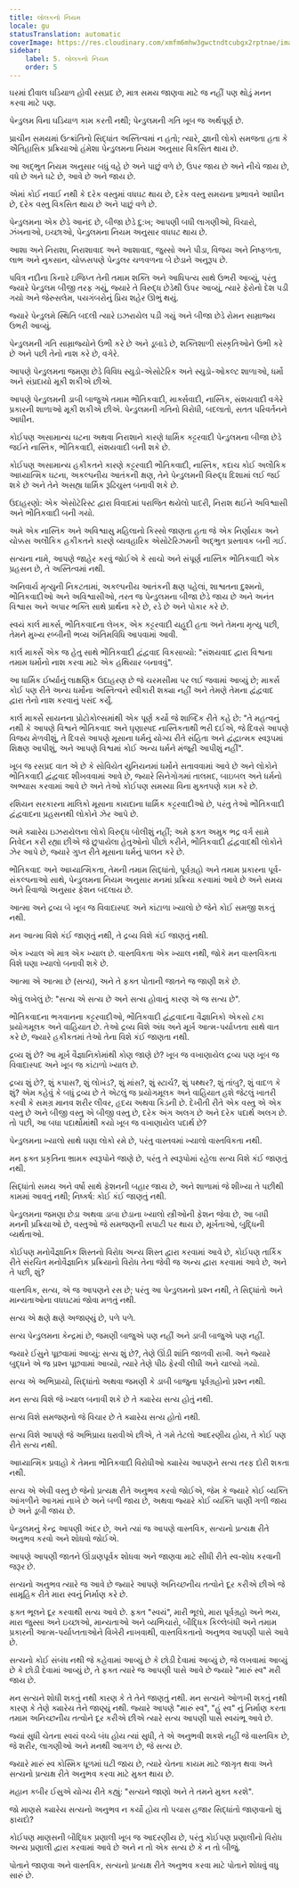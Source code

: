 ```yaml
---
title: લોલકનો નિયમ
locale: gu
statusTranslation: automatic
coverImage: https://res.cloudinary.com/xmfm6mhw3gwctndtcubgx2rptnae/image/upload/v1741354419/small_cover_la_gran_rebelion_28716e29d2.webp
sidebar:
    label: 5. લોલકનો નિયમ
    order: 5
---
```

ઘરમાં દીવાલ ઘડિયાળ હોવી રસપ્રદ છે, માત્ર સમય જાણવા માટે જ નહીં પણ થોડું મનન કરવા માટે પણ.

પેન્ડુલમ વિના ઘડિયાળ કામ કરતી નથી; પેન્ડુલમની ગતિ ખૂબ જ અર્થપૂર્ણ છે.

પ્રાચીન સમયમાં ઉત્ક્રાંતિનો સિદ્ધાંત અસ્તિત્વમાં ન હતો; ત્યારે, જ્ઞાની લોકો સમજતા હતા કે ઐતિહાસિક પ્રક્રિયાઓ હંમેશા પેન્ડુલમના નિયમ અનુસાર વિકસિત થાય છે.

આ અદ્ભુત નિયમ અનુસાર બધું વહે છે અને પાછું વળે છે, ઉપર જાય છે અને નીચે જાય છે, વધે છે અને ઘટે છે, આવે છે અને જાય છે.

એમાં કોઈ નવાઈ નથી કે દરેક વસ્તુમાં વધઘટ થાય છે, દરેક વસ્તુ સમયના પ્રભાવને આધીન છે, દરેક વસ્તુ વિકસિત થાય છે અને પાછું વળે છે.

પેન્ડુલમના એક છેડે આનંદ છે, બીજા છેડે દુ:ખ; આપણી બધી લાગણીઓ, વિચારો, ઝંખનાઓ, ઇચ્છાઓ, પેન્ડુલમના નિયમ અનુસાર વધઘટ થાય છે.

આશા અને નિરાશા, નિરાશાવાદ અને આશાવાદ, જુસ્સો અને પીડા, વિજય અને નિષ્ફળતા, લાભ અને નુકસાન, ચોક્કસપણે પેન્ડુલર ચળવળના બે છેડાને અનુરૂપ છે.

પવિત્ર નદીના કિનારે ઇજિપ્ત તેની તમામ શક્તિ અને આધિપત્ય સાથે ઉભરી આવ્યું, પરંતુ જ્યારે પેન્ડુલમ બીજી તરફ ગયું, જ્યારે તે વિરુદ્ધ છેડેથી ઉપર આવ્યું, ત્યારે ફેરોનો દેશ પડી ગયો અને જેરુસલેમ, પયગંબરોનું પ્રિય શહેર ઊભું થયું.

જ્યારે પેન્ડુલમે સ્થિતિ બદલી ત્યારે ઇઝરાયેલ પડી ગયું અને બીજા છેડે રોમન સામ્રાજ્ય ઉભરી આવ્યું.

પેન્ડુલમની ગતિ સામ્રાજ્યોને ઉભી કરે છે અને ડૂબાડે છે, શક્તિશાળી સંસ્કૃતિઓને ઉભી કરે છે અને પછી તેનો નાશ કરે છે, વગેરે.

આપણે પેન્ડુલમના જમણા છેડે વિવિધ સ્યુડો-એસોટેરિક અને સ્યુડો-ઓકલ્ટ શાળાઓ, ધર્મો અને સંપ્રદાયો મૂકી શકીએ છીએ.

આપણે પેન્ડુલમની ડાબી બાજુએ તમામ ભૌતિકવાદી, માર્ક્સવાદી, નાસ્તિક, સંશયવાદી વગેરે પ્રકારની શાળાઓ મૂકી શકીએ છીએ. પેન્ડુલમની ગતિનો વિરોધી, બદલાતો, સતત પરિવર્તનને આધીન.

કોઈપણ અસામાન્ય ઘટના અથવા નિરાશાને કારણે ધાર્મિક કટ્ટરવાદી પેન્ડુલમના બીજા છેડે જઈને નાસ્તિક, ભૌતિકવાદી, સંશયવાદી બની શકે છે.

કોઈપણ અસામાન્ય હકીકતને કારણે કટ્ટરવાદી ભૌતિકવાદી, નાસ્તિક, કદાચ કોઈ અલૌકિક આધ્યાત્મિક ઘટના, અકલ્પનીય આતંકની ક્ષણ, તેને પેન્ડુલમની વિરુદ્ધ દિશામાં લઈ જઈ શકે છે અને તેને અસહ્ય ધાર્મિક રૂઢિચુસ્ત બનાવી શકે છે.

ઉદાહરણો: એક એસોટેરિસ્ટ દ્વારા વિવાદમાં પરાજિત થયેલો પાદરી, નિરાશ થઈને અવિશ્વાસી અને ભૌતિકવાદી બની ગયો.

અમે એક નાસ્તિક અને અવિશ્વાસુ મહિલાનો કિસ્સો જાણતા હતા જે એક નિર્ણાયક અને ચોક્કસ અલૌકિક હકીકતને કારણે વ્યવહારિક એસોટેરિઝમની અદ્ભુત પ્રસ્તાવક બની ગઈ.

સત્યના નામે, આપણે જાહેર કરવું જોઈએ કે સાચો અને સંપૂર્ણ નાસ્તિક ભૌતિકવાદી એક પ્રહસન છે, તે અસ્તિત્વમાં નથી.

અનિવાર્ય મૃત્યુની નિકટતામાં, અકલ્પનીય આતંકની ક્ષણ પહેલાં, શાશ્વતના દુશ્મનો, ભૌતિકવાદીઓ અને અવિશ્વાસીઓ, તરત જ પેન્ડુલમના બીજા છેડે જાય છે અને અનંત વિશ્વાસ અને અપાર ભક્તિ સાથે પ્રાર્થના કરે છે, રડે છે અને પોકાર કરે છે.

સ્વયં કાર્લ માર્ક્સ, ભૌતિકવાદના લેખક, એક કટ્ટરવાદી યહૂદી હતા અને તેમના મૃત્યુ પછી, તેમને મુખ્ય રબ્બીની ભવ્ય અંતિમવિધિ આપવામાં આવી.

કાર્લ માર્ક્સે એક જ હેતુ સાથે ભૌતિકવાદી દ્વંદ્વવાદ વિકસાવ્યો: "સંશયવાદ દ્વારા વિશ્વના તમામ ધર્મોનો નાશ કરવા માટે એક હથિયાર બનાવવું".

આ ધાર્મિક ઈર્ષ્યાનું લાક્ષણિક ઉદાહરણ છે જે ચરમસીમા પર લઈ જવામાં આવ્યું છે; માર્ક્સ કોઈ પણ રીતે અન્ય ધર્મોના અસ્તિત્વને સ્વીકારી શક્યા નહીં અને તેમણે તેમના દ્વંદ્વવાદ દ્વારા તેનો નાશ કરવાનું પસંદ કર્યું.

કાર્લ માર્ક્સે સાયનના પ્રોટોકોલ્સમાંથી એક પૂર્ણ કર્યો જે શાબ્દિક રીતે કહે છે: "તે મહત્વનું નથી કે આપણે વિશ્વને ભૌતિકવાદ અને ઘૃણાસ્પદ નાસ્તિકતાથી ભરી દઈએ, જે દિવસે આપણે વિજય મેળવીશું, તે દિવસે આપણે મૂસાના ધર્મનું યોગ્ય રીતે સંહિતા અને દ્વંદ્વાત્મક સ્વરૂપમાં શિક્ષણ આપીશું, અને આપણે વિશ્વમાં કોઈ અન્ય ધર્મને મંજૂરી આપીશું નહીં".

ખૂબ જ રસપ્રદ વાત એ છે કે સોવિયેત યુનિયનમાં ધર્મોને સતાવવામાં આવે છે અને લોકોને ભૌતિકવાદી દ્વંદ્વવાદ શીખવવામાં આવે છે, જ્યારે સિનેગોગમાં તાલમદ, બાઇબલ અને ધર્મનો અભ્યાસ કરવામાં આવે છે અને તેઓ કોઈપણ સમસ્યા વિના મુક્તપણે કામ કરે છે.

રશિયન સરકારના માલિકો મૂસાના કાયદાના ધાર્મિક કટ્ટરવાદીઓ છે, પરંતુ તેઓ ભૌતિકવાદી દ્વંદ્વવાદના પ્રહસનથી લોકોને ઝેર આપે છે.

અમે ક્યારેય ઇઝરાયેલના લોકો વિરુદ્ધ બોલીશું નહીં; અમે ફક્ત અમુક ભદ્ર વર્ગ સામે નિવેદન કરી રહ્યા છીએ જે છુપાયેલા હેતુઓનો પીછો કરીને, ભૌતિકવાદી દ્વંદ્વવાદથી લોકોને ઝેર આપે છે, જ્યારે ગુપ્ત રીતે મૂસાના ધર્મનું પાલન કરે છે.

ભૌતિકવાદ અને આધ્યાત્મિકતા, તેમની તમામ સિદ્ધાંતો, પૂર્વગ્રહો અને તમામ પ્રકારના પૂર્વ-સંકલ્પનાઓ સાથે, પેન્ડુલમના નિયમ અનુસાર મનમાં પ્રક્રિયા કરવામાં આવે છે અને સમય અને રિવાજો અનુસાર ફેશન બદલાય છે.

આત્મા અને દ્રવ્ય બે ખૂબ જ વિવાદાસ્પદ અને કાંટાળા ખ્યાલો છે જેને કોઈ સમજી શકતું નથી.

મન આત્મા વિશે કંઈ જાણતું નથી, તે દ્રવ્ય વિશે કંઈ જાણતું નથી.

એક ખ્યાલ એ માત્ર એક ખ્યાલ છે. વાસ્તવિકતા એક ખ્યાલ નથી, જોકે મન વાસ્તવિકતા વિશે ઘણા ખ્યાલો બનાવી શકે છે.

આત્મા એ આત્મા છે (સત્ય), અને તે ફક્ત પોતાની જાતને જ જાણી શકે છે.

એવું લખેલું છે: "સત્ય એ સત્ય છે અને સત્ય હોવાનું કારણ એ જ સત્ય છે".

ભૌતિકવાદના ભગવાનના કટ્ટરવાદીઓ, ભૌતિકવાદી દ્વંદ્વવાદના વૈજ્ઞાનિકો એકસો ટકા પ્રયોગમૂલક અને વાહિયાત છે. તેઓ દ્રવ્ય વિશે અંધ અને મૂર્ખ આત્મ-પર્યાપ્તતા સાથે વાત કરે છે, જ્યારે હકીકતમાં તેઓ તેના વિશે કંઈ જાણતા નથી.

દ્રવ્ય શું છે? આ મૂર્ખ વૈજ્ઞાનિકોમાંથી કોણ જાણે છે? ખૂબ જ વખાણાયેલ દ્રવ્ય પણ ખૂબ જ વિવાદાસ્પદ અને ખૂબ જ કાંટાળો ખ્યાલ છે.

દ્રવ્ય શું છે?, શું કપાસ?, શું લોખંડ?, શું માંસ?, શું સ્ટાર્ચ?, શું પથ્થર?, શું તાંબુ?, શું વાદળ કે શું? એમ કહેવું કે બધું દ્રવ્ય છે તે એટલું જ પ્રયોગમૂલક અને વાહિયાત હશે જેટલું ખાતરી કરવી કે સમગ્ર માનવ શરીર લીવર, હૃદય અથવા કિડની છે. દેખીતી રીતે એક વસ્તુ એ એક વસ્તુ છે અને બીજી વસ્તુ એ બીજી વસ્તુ છે, દરેક અંગ અલગ છે અને દરેક પદાર્થ અલગ છે. તો પછી, આ બધા પદાર્થોમાંથી કયો ખૂબ જ વખાણાયેલ પદાર્થ છે?

પેન્ડુલમના ખ્યાલો સાથે ઘણા લોકો રમે છે, પરંતુ વાસ્તવમાં ખ્યાલો વાસ્તવિકતા નથી.

મન ફક્ત પ્રકૃતિના ભ્રામક સ્વરૂપોને જાણે છે, પરંતુ તે સ્વરૂપોમાં રહેલા સત્ય વિશે કંઈ જાણતું નથી.

સિદ્ધાંતો સમય અને વર્ષો સાથે ફેશનની બહાર જાય છે, અને શાળામાં જે શીખ્યા તે પછીથી કામમાં આવતું નથી; નિષ્કર્ષ: કોઈ કંઈ જાણતું નથી.

પેન્ડુલમના જમણા છેડા અથવા ડાબા છેડાના ખ્યાલો સ્ત્રીઓની ફેશન જેવા છે, આ બધી મનની પ્રક્રિયાઓ છે, વસ્તુઓ જે સમજણની સપાટી પર થાય છે, મૂર્ખતાઓ, બુદ્ધિની વ્યર્થતાઓ.

કોઈપણ મનોવૈજ્ઞાનિક શિસ્તનો વિરોધ અન્ય શિસ્ત દ્વારા કરવામાં આવે છે, કોઈપણ તાર્કિક રીતે સંરચિત મનોવૈજ્ઞાનિક પ્રક્રિયાનો વિરોધ તેના જેવી જ અન્ય દ્વારા કરવામાં આવે છે, અને તે પછી, શું?

વાસ્તવિક, સત્ય, એ જ આપણને રસ છે; પરંતુ આ પેન્ડુલમનો પ્રશ્ન નથી, તે સિદ્ધાંતો અને માન્યતાઓના વધઘટમાં જોવા મળતું નથી.

સત્ય એ ક્ષણે ક્ષણે અજાણ્યું છે, પળે પળે.

સત્ય પેન્ડુલમના કેન્દ્રમાં છે, જમણી બાજુએ પણ નહીં અને ડાબી બાજુએ પણ નહીં.

જ્યારે ઈસુને પૂછવામાં આવ્યું: સત્ય શું છે?, તેણે ઊંડી શાંતિ જાળવી રાખી. અને જ્યારે બુદ્ધને એ જ પ્રશ્ન પૂછવામાં આવ્યો, ત્યારે તેણે પીઠ ફેરવી લીધી અને ચાલ્યો ગયો.

સત્ય એ અભિપ્રાયો, સિદ્ધાંતો અથવા જમણી કે ડાબી બાજુના પૂર્વગ્રહોનો પ્રશ્ન નથી.

મન સત્ય વિશે જે ખ્યાલ બનાવી શકે છે તે ક્યારેય સત્ય હોતું નથી.

સત્ય વિશે સમજણનો જે વિચાર છે તે ક્યારેય સત્ય હોતો નથી.

સત્ય વિશે આપણે જે અભિપ્રાય ધરાવીએ છીએ, તે ગમે તેટલો આદરણીય હોય, તે કોઈ પણ રીતે સત્ય નથી.

આધ્યાત્મિક પ્રવાહો કે તેમના ભૌતિકવાદી વિરોધીઓ ક્યારેય આપણને સત્ય તરફ દોરી શકતા નથી.

સત્ય એ એવી વસ્તુ છે જેનો પ્રત્યક્ષ રીતે અનુભવ કરવો જોઈએ, જેમ કે જ્યારે કોઈ વ્યક્તિ આંગળીને આગમાં નાખે છે અને બળી જાય છે, અથવા જ્યારે કોઈ વ્યક્તિ પાણી ગળી જાય છે અને ડૂબી જાય છે.

પેન્ડુલમનું કેન્દ્ર આપણી અંદર છે, અને ત્યાં જ આપણે વાસ્તવિક, સત્યનો પ્રત્યક્ષ રીતે અનુભવ કરવો અને શોધવો જોઈએ.

આપણે આપણી જાતને ઊંડાણપૂર્વક શોધવા અને જાણવા માટે સીધી રીતે સ્વ-શોધ કરવાની જરૂર છે.

સત્યનો અનુભવ ત્યારે જ આવે છે જ્યારે આપણે અનિચ્છનીય તત્વોને દૂર કરીએ છીએ જે સામૂહિક રીતે મારા સ્વનું નિર્માણ કરે છે.

ફક્ત ભૂલને દૂર કરવાથી સત્ય આવે છે. ફક્ત "સ્વયં", મારી ભૂલો, મારા પૂર્વગ્રહો અને ભય, મારા જુસ્સા અને ઇચ્છાઓ, માન્યતાઓ અને વ્યભિચારો, બૌદ્ધિક કિલ્લેબંધી અને તમામ પ્રકારની આત્મ-પર્યાપ્તતાઓને વિખેરી નાખવાથી, વાસ્તવિકતાનો અનુભવ આપણી પાસે આવે છે.

સત્યનો કોઈ સંબંધ નથી જે કહેવામાં આવ્યું છે કે છોડી દેવામાં આવ્યું છે, જે લખવામાં આવ્યું છે કે છોડી દેવામાં આવ્યું છે, તે ફક્ત ત્યારે જ આપણી પાસે આવે છે જ્યારે "મારું સ્વ" મરી જાય છે.

મન સત્યને શોધી શકતું નથી કારણ કે તે તેને જાણતું નથી. મન સત્યને ઓળખી શકતું નથી કારણ કે તેણે ક્યારેય તેને જાણ્યું નથી. જ્યારે આપણે "મારું સ્વ", "હું સ્વ" નું નિર્માણ કરતા તમામ અનિચ્છનીય તત્વોને દૂર કરીએ છીએ ત્યારે સત્ય આપણી પાસે સ્વયંભૂ આવે છે.

જ્યાં સુધી ચેતના સ્વયં વચ્ચે બંધ હોય ત્યાં સુધી, તે એ અનુભવી શકશે નહીં જે વાસ્તવિક છે, જે શરીર, લાગણીઓ અને મનથી આગળ છે, જે સત્ય છે.

જ્યારે મારું સ્વ કોસ્મિક ધૂળમાં ઘટી જાય છે, ત્યારે ચેતના કાયમ માટે જાગૃત થવા અને સત્યનો પ્રત્યક્ષ રીતે અનુભવ કરવા માટે મુક્ત થાય છે.

મહાન કબીર ઈસુએ યોગ્ય રીતે કહ્યું: "સત્યને જાણો અને તે તમને મુક્ત કરશે".

જો માણસે ક્યારેય સત્યનો અનુભવ ન કર્યો હોય તો પચાસ હજાર સિદ્ધાંતો જાણવાનો શું ફાયદો?

કોઈપણ માણસની બૌદ્ધિક પ્રણાલી ખૂબ જ આદરણીય છે, પરંતુ કોઈપણ પ્રણાલીનો વિરોધ અન્ય પ્રણાલી દ્વારા કરવામાં આવે છે અને ન તો એક સત્ય છે કે ન તો બીજું.

પોતાને જાણવા અને વાસ્તવિક, સત્યનો પ્રત્યક્ષ રીતે અનુભવ કરવા માટે પોતાને શોધવું વધુ સારું છે.

